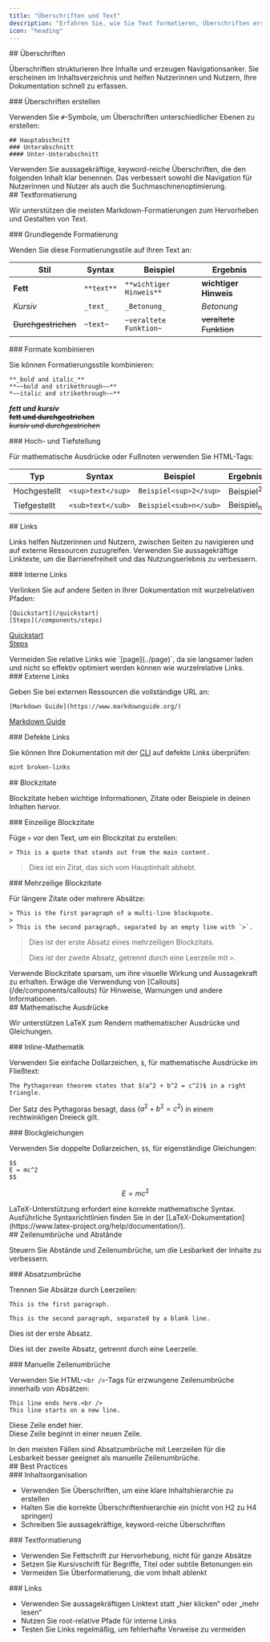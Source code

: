 ```yaml
---
title: "Überschriften und Text"
description: "Erfahren Sie, wie Sie Text formatieren, Überschriften erstellen und Inhalte gestalten"
icon: "heading"
---
```


<div id="headers">
  ## Überschriften
</div>

Überschriften strukturieren Ihre Inhalte und erzeugen Navigationsanker. Sie erscheinen im Inhaltsverzeichnis und helfen Nutzerinnen und Nutzern, Ihre Dokumentation schnell zu erfassen.

<div id="creating-headers">
  ### Überschriften erstellen
</div>

Verwenden Sie `#`-Symbole, um Überschriften unterschiedlicher Ebenen zu erstellen:

```mdx
## Hauptabschnitt
### Unterabschnitt
#### Unter-Unterabschnitt
```

<Tip>
  Verwenden Sie aussagekräftige, keyword-reiche Überschriften, die den folgenden Inhalt klar benennen. Das verbessert sowohl die Navigation für Nutzerinnen und Nutzer als auch die Suchmaschinenoptimierung.
</Tip>

<div id="text-formatting">
  ## Textformatierung
</div>

Wir unterstützen die meisten Markdown-Formatierungen zum Hervorheben und Gestalten von Text.

<div id="basic-formatting">
  ### Grundlegende Formatierung
</div>

Wenden Sie diese Formatierungsstile auf Ihren Text an:

| Stil | Syntax | Beispiel | Ergebnis |
|-------|--------|---------|--------|
| **Fett** | `**text**` | `**wichtiger Hinweis**` | **wichtiger Hinweis** |
| _Kursiv_ | `_text_` | `_Betonung_` | _Betonung_ |
| ~~Durchgestrichen~~ | `~text~` | `~veraltete Funktion~` | ~~veraltete Funktion~~ |

<div id="combining-formats">
  ### Formate kombinieren
</div>

Sie können Formatierungsstile kombinieren:

```mdx
**_bold and italic_**
**~~bold and strikethrough~~**
*~~italic and strikethrough~~**
```

**_fett und kursiv_**<br />
**~~fett und durchgestrichen~~**<br />
_~~kursiv und durchgestrichen~~_

<div id="superscript-and-subscript">
  ### Hoch- und Tiefstellung
</div>

Für mathematische Ausdrücke oder Fußnoten verwenden Sie HTML-Tags:

| Typ | Syntax | Beispiel | Ergebnis |
|------|--------|---------|--------|
| Hochgestellt | `<sup>text</sup>` | `Beispiel<sup>2</sup>` | Beispiel<sup>2</sup> |
| Tiefgestellt | `<sub>text</sub>` | `Beispiel<sub>n</sub>` | Beispiel<sub>n</sub> |

<div id="links">
  ## Links
</div>

Links helfen Nutzerinnen und Nutzern, zwischen Seiten zu navigieren und auf externe Ressourcen zuzugreifen. Verwenden Sie aussagekräftige Linktexte, um die Barrierefreiheit und das Nutzungserlebnis zu verbessern.

<div id="internal-links">
  ### Interne Links
</div>

Verlinken Sie auf andere Seiten in Ihrer Dokumentation mit wurzelrelativen Pfaden:

```mdx
[Quickstart](/quickstart)
[Steps](/components/steps)
```

[Quickstart](/de/quickstart)<br />
[Steps](/de/components/steps)

<Note>
  Vermeiden Sie relative Links wie `[page](../page)`, da sie langsamer laden und nicht so effektiv optimiert werden können wie wurzelrelative Links.
</Note>

<div id="external-links">
  ### Externe Links
</div>

Geben Sie bei externen Ressourcen die vollständige URL an:

```mdx
[Markdown Guide](https://www.markdownguide.org/)
```

[Markdown Guide](https://www.markdownguide.org/)

<div id="broken-links">
  ### Defekte Links
</div>

Sie können Ihre Dokumentation mit der [CLI](/de/installation) auf defekte Links überprüfen:

```bash
mint broken-links
```

<div id="blockquotes">
  ## Blockzitate
</div>

Blockzitate heben wichtige Informationen, Zitate oder Beispiele in deinen Inhalten hervor.

<div id="single-line-blockquotes">
  ### Einzeilige Blockzitate
</div>

Füge `>` vor den Text, um ein Blockzitat zu erstellen:

```mdx
> This is a quote that stands out from the main content.
```

> Dies ist ein Zitat, das sich vom Hauptinhalt abhebt.

<div id="multi-line-blockquotes">
  ### Mehrzeilige Blockzitate
</div>

Für längere Zitate oder mehrere Absätze:

```mdx
> This is the first paragraph of a multi-line blockquote.
>
> This is the second paragraph, separated by an empty line with `>`.
```

> Dies ist der erste Absatz eines mehrzeiligen Blockzitats.
>
> Dies ist der zweite Absatz, getrennt durch eine Leerzeile mit `>`.

<Tip>
  Verwende Blockzitate sparsam, um ihre visuelle Wirkung und Aussagekraft zu erhalten. Erwäge die Verwendung von [Callouts](/de/components/callouts) für Hinweise, Warnungen und andere Informationen.
</Tip>

<div id="mathematical-expressions">
  ## Mathematische Ausdrücke
</div>

Wir unterstützen LaTeX zum Rendern mathematischer Ausdrücke und Gleichungen.

<div id="inline-math">
  ### Inline-Mathematik
</div>

Verwenden Sie einfache Dollarzeichen, `$`, für mathematische Ausdrücke im Fließtext:

```mdx
The Pythagorean theorem states that $(a^2 + b^2 = c^2)$ in a right triangle.
```

Der Satz des Pythagoras besagt, dass $(a^2 + b^2 = c^2)$ in einem rechtwinkligen Dreieck gilt.

<div id="block-equations">
  ### Blockgleichungen
</div>

Verwenden Sie doppelte Dollarzeichen, `$$`, für eigenständige Gleichungen:

```mdx
$$
E = mc^2
$$
```

$$
E = mc^2
$$

<Info>
  LaTeX-Unterstützung erfordert eine korrekte mathematische Syntax. Ausführliche Syntaxrichtlinien finden Sie in der [LaTeX-Dokumentation](https://www.latex-project.org/help/documentation/).
</Info>

<div id="line-breaks-and-spacing">
  ## Zeilenumbrüche und Abstände
</div>

Steuern Sie Abstände und Zeilenumbrüche, um die Lesbarkeit der Inhalte zu verbessern.

<div id="paragraph-breaks">
  ### Absatzumbrüche
</div>

Trennen Sie Absätze durch Leerzeilen:

```mdx
This is the first paragraph.

This is the second paragraph, separated by a blank line.
```

Dies ist der erste Absatz.

Dies ist der zweite Absatz, getrennt durch eine Leerzeile.

<div id="manual-line-breaks">
  ### Manuelle Zeilenumbrüche
</div>

Verwenden Sie HTML-`<br />`-Tags für erzwungene Zeilenumbrüche innerhalb von Absätzen:

```mdx
This line ends here.<br />
This line starts on a new line.
```

Diese Zeile endet hier.<br />
Diese Zeile beginnt in einer neuen Zeile.

<Tip>
  In den meisten Fällen sind Absatzumbrüche mit Leerzeilen für die Lesbarkeit besser geeignet als manuelle Zeilenumbrüche.
</Tip>

<div id="best-practices">
  ## Best Practices
</div>

<div id="content-organization">
  ### Inhaltsorganisation
</div>

- Verwenden Sie Überschriften, um eine klare Inhaltshierarchie zu erstellen
- Halten Sie die korrekte Überschriftenhierarchie ein (nicht von H2 zu H4 springen)
- Schreiben Sie aussagekräftige, keyword-reiche Überschriften

<div id="text-formatting">
  ### Textformatierung
</div>

- Verwenden Sie Fettschrift zur Hervorhebung, nicht für ganze Absätze
- Setzen Sie Kursivschrift für Begriffe, Titel oder subtile Betonungen ein
- Vermeiden Sie Überformatierung, die vom Inhalt ablenkt

<div id="links">
  ### Links
</div>

- Verwenden Sie aussagekräftigen Linktext statt „hier klicken“ oder „mehr lesen“
- Nutzen Sie root-relative Pfade für interne Links
- Testen Sie Links regelmäßig, um fehlerhafte Verweise zu vermeiden
